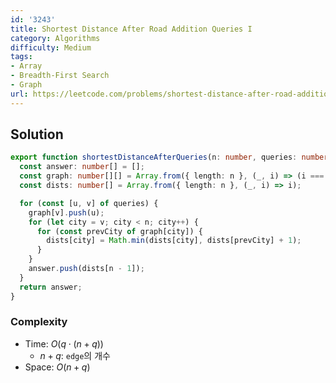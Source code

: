 ```yaml
---
id: '3243'
title: Shortest Distance After Road Addition Queries I
category: Algorithms
difficulty: Medium
tags:
- Array
- Breadth-First Search
- Graph
url: https://leetcode.com/problems/shortest-distance-after-road-addition-queries-i
---
```


## Solution

```typescript filename="solution.ts" copy
export function shortestDistanceAfterQueries(n: number, queries: number[][]): number[] {
  const answer: number[] = [];
  const graph: number[][] = Array.from({ length: n }, (_, i) => (i === 0 ? [] : [i - 1]));
  const dists: number[] = Array.from({ length: n }, (_, i) => i);

  for (const [u, v] of queries) {
    graph[v].push(u);
    for (let city = v; city < n; city++) {
      for (const prevCity of graph[city]) {
        dists[city] = Math.min(dists[city], dists[prevCity] + 1);
      }
    }
    answer.push(dists[n - 1]);
  }
  return answer;
}
```

### Complexity

- Time: $O(q \cdot (n + q))$
  - $n + q$: `edge`의 개수
- Space: $O(n + q)$


